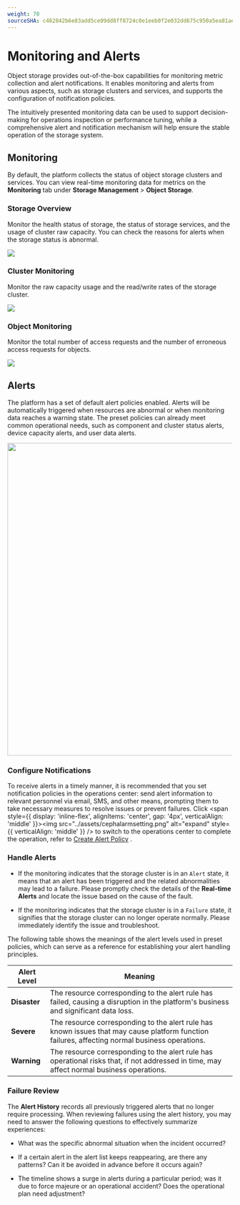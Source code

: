 ```yaml
---
weight: 70
sourceSHA: c482042b6e83add5ce09dd8ff8724c0e1eeb0f2e032dd675c950a5ea81aea268
---
```


# Monitoring and Alerts

Object storage provides out-of-the-box capabilities for monitoring metric collection and alert notifications. It enables monitoring and alerts from various aspects, such as storage clusters and services, and supports the configuration of notification policies.

The intuitively presented monitoring data can be used to support decision-making for operations inspection or performance tuning, while a comprehensive alert and notification mechanism will help ensure the stable operation of the storage system.

## Monitoring

By default, the platform collects the status of object storage clusters and services. You can view real-time monitoring data for metrics on the **Monitoring** tab under **Storage Management** > **Object Storage**.

### Storage Overview

Monitor the health status of storage, the status of storage services, and the usage of cluster raw capacity. You can check the reasons for alerts when the storage status is abnormal.

<img src="/storage/storagesystem_minio/assets/miniomonitor1.png" />

### Cluster Monitoring

Monitor the raw capacity usage and the read/write rates of the storage cluster.

<img src="/storage/storagesystem_minio/assets/miniomonitor2.png" />

### Object Monitoring

Monitor the total number of access requests and the number of erroneous access requests for objects.

<img src="/storage/storagesystem_minio/assets/miniomonitor3.png" />

## Alerts

The platform has a set of default alert policies enabled. Alerts will be automatically triggered when resources are abnormal or when monitoring data reaches a warning state. The preset policies can already meet common operational needs, such as component and cluster status alerts, device capacity alerts, and user data alerts.

<img src="../assets/cephalarmmitigating.png" width="700" />

### Configure Notifications

To receive alerts in a timely manner, it is recommended that you set notification policies in the operations center: send alert information to relevant personnel via email, SMS, and other means, prompting them to take necessary measures to resolve issues or prevent failures. Click <span style={{ display: 'inline-flex', alignItems: 'center', gap: '4px', verticalAlign: 'middle' }}><img src="../assets/cephalarmsetting.png" alt="expand" style={{ verticalAlign: 'middle' }} /> <span> to switch to the operations center to complete the operation, refer to [Create Alert Policy]() .</span></span>

### Handle Alerts

- If the monitoring indicates that the storage cluster is in an `Alert` state, it means that an alert has been triggered and the related abnormalities may lead to a failure. Please promptly check the details of the **Real-time Alerts** and locate the issue based on the cause of the fault.

- If the monitoring indicates that the storage cluster is in a `Failure` state, it signifies that the storage cluster can no longer operate normally. Please immediately identify the issue and troubleshoot.

The following table shows the meanings of the alert levels used in preset policies, which can serve as a reference for establishing your alert handling principles.

| Alert Level | Meaning |
| ----------- | ------- |
| **Disaster** | The resource corresponding to the alert rule has failed, causing a disruption in the platform's business and significant data loss. |
| **Severe**   | The resource corresponding to the alert rule has known issues that may cause platform function failures, affecting normal business operations. |
| **Warning**  | The resource corresponding to the alert rule has operational risks that, if not addressed in time, may affect normal business operations. |

### Failure Review

The **Alert History** records all previously triggered alerts that no longer require processing. When reviewing failures using the alert history, you may need to answer the following questions to effectively summarize experiences:

- What was the specific abnormal situation when the incident occurred?

- If a certain alert in the alert list keeps reappearing, are there any patterns? Can it be avoided in advance before it occurs again?

- The timeline shows a surge in alerts during a particular period; was it due to force majeure or an operational accident? Does the operational plan need adjustment?
